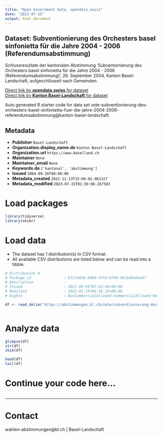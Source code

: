 ```yaml
---
title: "Open Government Data, opendata.swiss"
date: "2023-07-15"
output: html_document
---
```


## Dataset: Subventionierung des Orchesters basel sinfonietta für die Jahre 2004 - 2006 (Referendumsabstimmung)

Schlussresultate der kantonalen Abstimmung 'Subventionierung des Orchesters basel sinfonietta für die Jahre 2004 - 2006 (Referendumsabstimmung)', 26. September 2004, Kanton Basel-Landschaft, aufgeschlüsselt nach Gemeinden.

[Direct link by **opendata.swiss** for dataset](https://opendata.swiss/de/dataset/subventionierung-des-orchesters-basel-sinfonietta-fur-die-jahre-2004-2006-referendumsabstimmung)<br>
[Direct link by **Kanton Basel-Landschaft** for dataset](https://abstimmungen.bl.ch/vote/subventionierung-des-orchesters-basel-sinfonietta-fuer-die-jahre-2004-2006-referendumsabstimmung/data)

Auto generated R starter code for data set vote-subventionierung-des-orchesters-basel-sinfonietta-fuer-die-jahre-2004-2006-referendumsabstimmung@kanton-basel-landschaft.

## Metadata

- **Publisher** `Basel-Landschaft`
- **Organization.display_name.de** `Kanton Basel-Landschaft`
- **Organization.url** `https://www.baselland.ch`
- **Maintainer** `None`
- **Maintainer_email** `None`
- **Keywords.de** `['kantonal', 'abstimmung']`
- **Issued** `2004-09-26T00:00:00`
- **Metadata_created** `2022-12-13T15:06:02.861327`
- **Metadata_modified** `2023-07-15T01:50:08.267583`


# Load packages

```r

library(tidyverse)
library(skimr)

```

# Load data

-   The dataset has 1 distribution(s) in CSV format.
-   All available CSV distributions are listed below and can be read into a tibble.

```r

# Distribution 0
# Package_id               : b717a030-8d60-4f5d-8f99-96cbdbe8ea67
# Description              : 
# Issued                   : 2021-09-01T07:43:46+00:00
# Modified                 : 2022-01-19T06:36:15+00:00
# Rights                   : NonCommercialAllowed-CommercialAllowed-ReferenceRequired

df <- read_delim('https://abstimmungen.bl.ch/vote/subventionierung-des-orchesters-basel-sinfonietta-fuer-die-jahre-2004-2006-referendumsabstimmung/data-csv')



```

# Analyze data

```r

glimpse(df)
str(df)
skim(df)

head(df)
tail(df)

```

# Continue your code here...

```r

```

------------------------------------------------------------------------

# Contact

wahlen-abstimmungen@bl.ch | Basel-Landschaft
